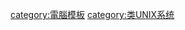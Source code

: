 {{Navbox
|name=Unixtree
|title=[[类UNIX]]目录结构

|group1= 根
|list1= [[根目录|/]]

|group2= 一级子目录
|list2= [[bin]] · [[sbin]]* · [[home]] · [[tmp]] · [[lib]] · [[lib64]]* · [[usr]] · [[var]] · [[etc]] · [[boot]] · [[设备文件系统|dev]] · [[mnt]] · [[root]]*

|below= 类UNIX系统的目录结构，BSD与Linux目录结构基本一致。加*为特殊目录。
}}
<noinclude>
[[category:電腦模板]]
[[category:类UNIX系统]]
</noinclude>
